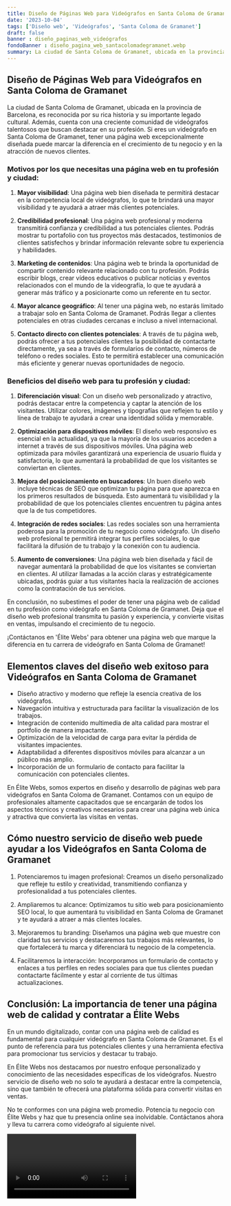 ```yaml
---
title: Diseño de Páginas Web para Videógrafos en Santa Coloma de Gramanet
date: '2023-10-04'
tags: ['Diseño web', 'Videógrafos', 'Santa Coloma de Gramanet']
draft: false
banner : diseño_paginas_web_videógrafos
fondoBanner : diseño_pagina_web_santacolomadegramanet.webp
summary: La ciudad de Santa Coloma de Gramanet, ubicada en la provincia de Barcelona, es reconocida por su rica historia y su importante legado cultural. Además, cuenta con una creciente comunidad de videógrafos talentosos que buscan destacar en su profesión. Si eres un videógrafo en Santa Coloma de Gramanet, tener una página web excepcionalmente diseñada puede marcar la diferencia en el crecimiento de tu negocio y en la atracción de nuevos clientes.
---
```


## Diseño de Páginas Web para Videógrafos en Santa Coloma de Gramanet

La ciudad de Santa Coloma de Gramanet, ubicada en la provincia de Barcelona, es reconocida por su rica historia y su importante legado cultural. Además, cuenta con una creciente comunidad de videógrafos talentosos que buscan destacar en su profesión. Si eres un videógrafo en Santa Coloma de Gramanet, tener una página web excepcionalmente diseñada puede marcar la diferencia en el crecimiento de tu negocio y en la atracción de nuevos clientes.

### Motivos por los que necesitas una página web en tu profesión y ciudad:

1. **Mayor visibilidad**: Una página web bien diseñada te permitirá destacar en la competencia local de videógrafos, lo que te brindará una mayor visibilidad y te ayudará a atraer más clientes potenciales.

2. **Credibilidad profesional**: Una página web profesional y moderna transmitirá confianza y credibilidad a tus potenciales clientes. Podrás mostrar tu portafolio con tus proyectos más destacados, testimonios de clientes satisfechos y brindar información relevante sobre tu experiencia y habilidades.

3. **Marketing de contenidos**: Una página web te brinda la oportunidad de compartir contenido relevante relacionado con tu profesión. Podrás escribir blogs, crear vídeos educativos o publicar noticias y eventos relacionados con el mundo de la videografía, lo que te ayudará a generar más tráfico y a posicionarte como un referente en tu sector.

4. **Mayor alcance geográfico**: Al tener una página web, no estarás limitado a trabajar solo en Santa Coloma de Gramanet. Podrás llegar a clientes potenciales en otras ciudades cercanas e incluso a nivel internacional.

5. **Contacto directo con clientes potenciales**: A través de tu página web, podrás ofrecer a tus potenciales clientes la posibilidad de contactarte directamente, ya sea a través de formularios de contacto, números de teléfono o redes sociales. Esto te permitirá establecer una comunicación más eficiente y generar nuevas oportunidades de negocio.

### Beneficios del diseño web para tu profesión y ciudad:

1. **Diferenciación visual**: Con un diseño web personalizado y atractivo, podrás destacar entre la competencia y captar la atención de los visitantes. Utilizar colores, imágenes y tipografías que reflejen tu estilo y línea de trabajo te ayudará a crear una identidad sólida y memorable.

2. **Optimización para dispositivos móviles**: El diseño web responsivo es esencial en la actualidad, ya que la mayoría de los usuarios acceden a internet a través de sus dispositivos móviles. Una página web optimizada para móviles garantizará una experiencia de usuario fluida y satisfactoria, lo que aumentará la probabilidad de que los visitantes se conviertan en clientes.

3. **Mejora del posicionamiento en buscadores**: Un buen diseño web incluye técnicas de SEO que optimizan tu página para que aparezca en los primeros resultados de búsqueda. Esto aumentará tu visibilidad y la probabilidad de que los potenciales clientes encuentren tu página antes que la de tus competidores.

4. **Integración de redes sociales**: Las redes sociales son una herramienta poderosa para la promoción de tu negocio como videógrafo. Un diseño web profesional te permitirá integrar tus perfiles sociales, lo que facilitará la difusión de tu trabajo y la conexión con tu audiencia.

5. **Aumento de conversiones**: Una página web bien diseñada y fácil de navegar aumentará la probabilidad de que los visitantes se conviertan en clientes. Al utilizar llamadas a la acción claras y estratégicamente ubicadas, podrás guiar a tus visitantes hacia la realización de acciones como la contratación de tus servicios.

En conclusión, no subestimes el poder de tener una página web de calidad en tu profesión como videógrafo en Santa Coloma de Gramanet. Deja que el diseño web profesional transmita tu pasión y experiencia, y convierte visitas en ventas, impulsando el crecimiento de tu negocio.

¡Contáctanos en 'Élite Webs' para obtener una página web que marque la diferencia en tu carrera de videógrafo en Santa Coloma de Gramanet!

<GifSeo />

<Cta />

## Elementos claves del diseño web exitoso para Videógrafos en Santa Coloma de Gramanet

- Diseño atractivo y moderno que refleje la esencia creativa de los videógrafos.
- Navegación intuitiva y estructurada para facilitar la visualización de los trabajos.
- Integración de contenido multimedia de alta calidad para mostrar el portfolio de manera impactante.
- Optimización de la velocidad de carga para evitar la pérdida de visitantes impacientes.
- Adaptabilidad a diferentes dispositivos móviles para alcanzar a un público más amplio.
- Incorporación de un formulario de contacto para facilitar la comunicación con potenciales clientes.

En Élite Webs, somos expertos en diseño y desarrollo de páginas web para videógrafos en Santa Coloma de Gramanet. Contamos con un equipo de profesionales altamente capacitados que se encargarán de todos los aspectos técnicos y creativos necesarios para crear una página web única y atractiva que convierta las visitas en ventas.

## Cómo nuestro servicio de diseño web puede ayudar a los Videógrafos en Santa Coloma de Gramanet

1. Potenciaremos tu imagen profesional: Creamos un diseño personalizado que refleje tu estilo y creatividad, transmitiendo confianza y profesionalidad a tus potenciales clientes.

2. Ampliaremos tu alcance: Optimizamos tu sitio web para posicionamiento SEO local, lo que aumentará tu visibilidad en Santa Coloma de Gramanet y te ayudará a atraer a más clientes locales.

3. Mejoraremos tu branding: Diseñamos una página web que muestre con claridad tus servicios y destacaremos tus trabajos más relevantes, lo que fortalecerá tu marca y diferenciará tu negocio de la competencia.

4. Facilitaremos la interacción: Incorporamos un formulario de contacto y enlaces a tus perfiles en redes sociales para que tus clientes puedan contactarte fácilmente y estar al corriente de tus últimas actualizaciones.

## Conclusión: La importancia de tener una página web de calidad y contratar a Élite Webs

En un mundo digitalizado, contar con una página web de calidad es fundamental para cualquier videógrafo en Santa Coloma de Gramanet. Es el punto de referencia para tus potenciales clientes y una herramienta efectiva para promocionar tus servicios y destacar tu trabajo.

En Élite Webs nos destacamos por nuestro enfoque personalizado y conocimiento de las necesidades específicas de los videógrafos. Nuestro servicio de diseño web no solo te ayudará a destacar entre la competencia, sino que también te ofrecerá una plataforma sólida para convertir visitas en ventas.

No te conformes con una página web promedio. Potencia tu negocio con Élite Webs y haz que tu presencia online sea inolvidable. Contáctanos ahora y lleva tu carrera como videógrafo al siguiente nivel.

<Video />

<CtaBot job='Videógrafos' city='Santa Coloma de Gramanet'/>

<Gmaps query='Santa Coloma de Gramanet+españa+maps' />